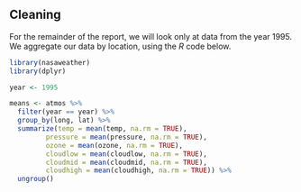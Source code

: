 ## Cleaning

For the remainder of the report, we will look only at data from the year 1995. We aggregate our data by location, using the *R* code below.
```r
library(nasaweather)
library(dplyr)

year <- 1995

means <- atmos %>%
  filter(year == year) %>%
  group_by(long, lat) %>%
  summarize(temp = mean(temp, na.rm = TRUE),
         pressure = mean(pressure, na.rm = TRUE),
         ozone = mean(ozone, na.rm = TRUE),
         cloudlow = mean(cloudlow, na.rm = TRUE),
         cloudmid = mean(cloudmid, na.rm = TRUE),
         cloudhigh = mean(cloudhigh, na.rm = TRUE)) %>%
  ungroup()
  ```
